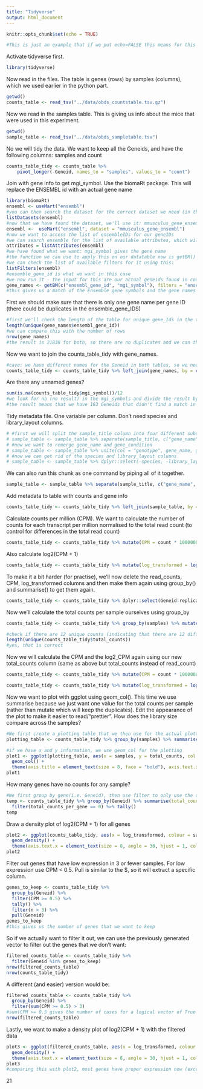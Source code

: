 ```yaml
---
title: "Tidyverse"
output: html_document
---
```


```r
knitr::opts_chunk$set(echo = TRUE)
```

```r
#This is just an example that if we put echo=FALSE this means for this code chunk the code will not be printed in the report

```
Activate tidyverse first.
```r
library(tidyverse)
```

Now read in the files. The table is genes (rows) by samples (columns), which we used earlier in the python part.
```r
getwd()
counts_table <- read_tsv("../data/obds_countstable.tsv.gz")
```

Now we read in the samples table. This is giving us info about the mice that were used in this experiment.
```r
getwd()
sample_table <- read_tsv("../data/obds_sampletable.tsv")
```

No we will tidy the data. We want to keep all the Geneids, and have the following columns: samples and count 
```r
counts_table_tidy <- counts_table %>% 
    pivot_longer(-Geneid, names_to = "samples", values_to = "count")
```

Join with gene info to get mgi_symbol. Use the biomaRt package. This will replace the ENSEMBL id with an actual gene name
```r
library(biomaRt)
ensembl <- useMart("ensembl")
#you can then search the dataset for the correct dataset we need (in this instance mus musculus)
listDatasets(ensembl)
#now that we have found the dataset, we'll use it: mmusculus_gene_ensembl, so we don't need to laod the whole thing but just the mouse bit
ensembl <-  useMart("ensembl", dataset = "mmusculus_gene_ensembl")
#now we want to access the list of ensembleIDs for our geneIDs
#we can search ensemble for the list of available attributes, which will match the ensemble gene ID with the gene name
attributes = listAttributes(ensembl)
#we have found what we want: mgi_symbol gives the gene name
#the function we can use to apply this on our datatable now is getBM()
#we can check the list of available filters for it using this:
listFilters(ensembl)
#ensemble_gene_id is what we want in this case
#we now run it - the input for this are our actual geneids found in counts_table$Geneid, looking for the gene names (mgi_symbol) that corresponds to the ensembl_gene_id; we use counts_table and not counts_table_tidy here, because it will just have one row per gene symbol
gene_names <- getBM(c("ensembl_gene_id", "mgi_symbol"), filters = "ensembl_gene_id", values = counts_table$Geneid, mart = ensembl)
#this gives us a match of the Ensemble gene symbols and the gene names as a table

```

First we should make sure that there is only one gene name per gene ID (there could be duplicates in the ensemble_gene_IDS)
```r
#first we'll check the length of the table for unique gene_Ids in the table
length(unique(gene_names$ensembl_gene_id))
#we can compare this with the nomber of rows
nrow(gene_names)
#the result is 21838 for both, so there are no duplicates and we can thus proceed with the joining of the tables
```

Now we want to join the counts_table_tidy with gene_names.
```r
#cave: we have different names for the Geneid in both tables, so we need to specify this
counts_table_tidy <- counts_table_tidy %>% left_join(gene_names, by = c("Geneid" = "ensembl_gene_id"))
```

Are there any unnamed genes?
```r
sum(is.na(counts_table_tidy$mgi_symbol))/12
#we look for na (no result) in the mgi_symbols and divide the result by 12 (because we have 12 different samples)
#the result means that we have 163 Geneids that didn't find a match in the gene names
```

Tidy metadata file. One variable per column. Don't need species and library_layout columns.
```r
# #first we will split the sample_title column into four different subcolumns based on "_"
# sample_table <- sample_table %>% separate(sample_title, c("gene_name", "gene_condition", "cell_type", "replicate_number"), sep = "_")
# #now we want to remerge gene_name and gene_condition
# sample_table <- sample_table %>% unite(col = "genotype", gene_name, gene_condition, sep = "_")
# #now we can get rid of the species and library_layout columns
# sample_table <- sample_table %>% dplyr::select(-species, -library_layout)

```

We can also run this chunk as one command by piping all of it together.
```r
sample_table <- sample_table %>% separate(sample_title, c("gene_name", "gene_condition", "cell_type", "replicate_number"), sep = "_") %>% unite(col = "genotype", gene_name, gene_condition, sep = "_") %>% dplyr::select(-species, -library_layout)
```

Add metadata to table with counts and gene info
```r
counts_table_tidy <- counts_table_tidy %>% left_join(sample_table, by = c("samples" = "Sample_accession"))
```

Calculate counts per million (CPM).
We want to calculate the number of counts for each transcript per million normalised to the total read count (to control for differences in the total read count)
```r
counts_table_tidy <- counts_table_tidy %>% mutate(CPM = count * 1000000/read_count)
```

Also calculate log2(CPM + 1)
```r
counts_table_tidy <- counts_table_tidy %>% mutate(log_transformed = log2(CPM + 1))
```

To make it a bit harder (for practise), we'll now delete the read_counts, CPM, log_transformed columns and then make them again using group_by() and summarise() to get them again.
```r
counts_table_tidy <- counts_table_tidy %>% dplyr::select(Geneid:replicate_number)
```

Now we'll calculate the total counts per sample ourselves using group_by
```r
counts_table_tidy <- counts_table_tidy %>% group_by(samples) %>% mutate(total_counts = sum(count))

#check if there are 12 unique counts (indicating that there are 12 different samples)
length(unique(counts_table_tidy$total_counts))
#yes, that is correct
```

Now we will calculate the CPM and the log2_CPM again using our new total_counts column (same as above but total_counts instead of read_count)
```r
counts_table_tidy <- counts_table_tidy %>% mutate(CPM = count * 1000000/total_counts)

counts_table_tidy <- counts_table_tidy %>% mutate(log_transformed = log2(CPM + 1))
```

Now we want to plot with ggplot using geom_col(). This time we use summarise because we just want one value for the total counts per sample 
(rather than mutate which will keep the duplicates). 
Edit the appearance of the plot to make it easier to read/"prettier". 
How does the library size compare across the samples?
```r
#We first create a plotting table that we then use for the actual plotting
plotting_table <- counts_table_tidy %>% group_by(samples) %>% summarise(total_counts = sum(count))

#if we have x and y information, we use geom_col for the plotting
plot1 <- ggplot(plotting_table, aes(x = samples, y = total_counts, col = samples)) + 
  geom_col() +
  theme(axis.title = element_text(size = 8, face = "bold"), axis.text.x = element_text(size = 8, angle = 30, hjust = 1, colour = "green"))
plot1
```
How many genes have no counts for any sample?

```r
#We first group by gene(i.e. Geneid), then use filter to only use the ones that have 0 counts per gene, and then quantify this number above all rows using tally
temp <- counts_table_tidy %>% group_by(Geneid) %>% summarise(total_counts_per_gene = sum(count)) %>%
  filter(total_counts_per_gene == 0) %>% tally()
temp
```
Draw a density plot of log2(CPM + 1) for all genes
```r
plot2 <- ggplot(counts_table_tidy, aes(x = log_transformed, colour = samples)) + 
  geom_density() +
  theme(axis.text.x = element_text(size = 8, angle = 30, hjust = 1, colour = "green"))
plot2
```

Filter out genes that have low expression in 3 or fewer samples.
For low expression use CPM < 0.5.
Pull is similar to the $, so it will extract a specific column.
```r
genes_to_keep <- counts_table_tidy %>% 
  group_by(Geneid) %>% 
  filter(CPM >= 0.5) %>% 
  tally() %>% 
  filter(n > 3) %>% 
  pull(Geneid)
genes_to_keep 
#this gives us the number of genes that we want to keep
```

So if we actually want to filter it out, we can use the previously generated vector to filter out the genes that we don't want:
```r
filtered_counts_table <- counts_table_tidy %>% 
  filter(Geneid %in% genes_to_keep)
nrow(filtered_counts_table)
nrow(counts_table_tidy)
```
A different (and easier) version would be:
```r
filtered_counts_table <- counts_table_tidy %>% 
  group_by(Geneid) %>% 
  filter(sum(CPM >= 0.5) > 3)
#sum(CPM >= 0.5 gives the number of cases for a logical vector of True and False for each sample, e.g. if this is true in all 12 samples it will be 12, if it is true in 3 samples it will give 3 and so on
nrow(filtered_counts_table)
```
Lastly, we want to make a density plot of log2(CPM + 1) with the filtered data
```r
plot3 <- ggplot(filtered_counts_table, aes(x = log_transformed, colour = samples)) + 
  geom_density() +
  theme(axis.text.x = element_text(size = 8, angle = 30, hjust = 1, colour = "green"))
plot3
#comparing this with plot2, most genes have proper expression now (except for the first peak, so it might be useful to filter out this peak too)
```

21

